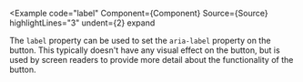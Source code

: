 
<Example
  code="label"
  Component={Component}
  Source={Source}
  highlightLines="3"
  undent={2}
  expand
>
  The `label` property can be used to set the `aria-label` property on the
  button.  This typically doesn't have any visual effect on the button, but
  is used by screen readers to provide more detail about the functionality
  of the button.
</Example>


